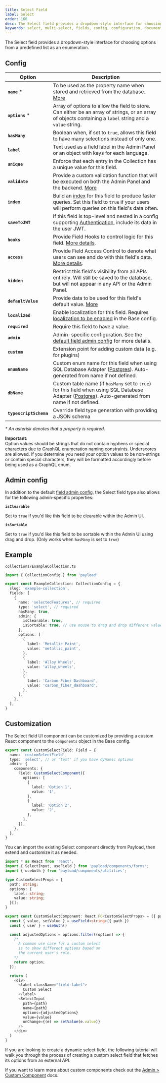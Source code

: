 ```yaml
---
title: Select Field
label: Select
order: 160
desc: The Select field provides a dropdown-style interface for choosing options from a predefined list. Learn how to use Select fields, see examples and options.
keywords: select, multi-select, fields, config, configuration, documentation, Content Management System, cms, headless, javascript, node, react, nextjs
---
```


<Banner>
  The Select field provides a dropdown-style interface for choosing options from a predefined list
  as an enumeration.
</Banner>

<LightDarkImage
  srcLight="https://payloadcms.com/images/docs/fields/select.png"
  srcDark="https://payloadcms.com/images/docs/fields/select-dark.png"
  alt="Shows a Select field in the Payload Admin Panel"
  caption="Admin Panel screenshot of a Select field"
/>

## Config

| Option                 | Description                                                                                                                                                                   |
| ---------------------- | ----------------------------------------------------------------------------------------------------------------------------------------------------------------------------- |
| **`name`** \*          | To be used as the property name when stored and retrieved from the database. [More](/docs/fields/overview#field-names)                                                        |
| **`options`** \*       | Array of options to allow the field to store. Can either be an array of strings, or an array of objects containing a `label` string and a `value` string.                     |
| **`hasMany`**          | Boolean when, if set to `true`, allows this field to have many selections instead of only one.                                                                                |
| **`label`**            | Text used as a field label in the Admin Panel or an object with keys for each language.                                                                                       |
| **`unique`**           | Enforce that each entry in the Collection has a unique value for this field.                                                                                                  |
| **`validate`**         | Provide a custom validation function that will be executed on both the Admin Panel and the backend. [More](/docs/fields/overview#validation)                                  |
| **`index`**            | Build an [index](/docs/database/overview) for this field to produce faster queries. Set this field to `true` if your users will perform queries on this field's data often.   |
| **`saveToJWT`**        | If this field is top-level and nested in a config supporting [Authentication](/docs/authentication/overview), include its data in the user JWT.                                 |
| **`hooks`**            | Provide Field Hooks to control logic for this field. [More details](../hooks/fields).                                                                                                                                                                         |
| **`access`**           | Provide Field Access Control to denote what users can see and do with this field's data. [More details](../access-control/fields).                                                                                                                                                  |
| **`hidden`**           | Restrict this field's visibility from all APIs entirely. Will still be saved to the database, but will not appear in any API or the Admin Panel.                              |
| **`defaultValue`**     | Provide data to be used for this field's default value. [More](/docs/fields/overview#default-values)                                                                          |
| **`localized`**        | Enable localization for this field. Requires [localization to be enabled](/docs/configuration/localization) in the Base config.                                               |
| **`required`**         | Require this field to have a value.                                                                                                                                           |
| **`admin`**            | Admin-specific configuration. See the [default field admin config](/docs/fields/overview#admin-config) for more details.                                                      |
| **`custom`**           | Extension point for adding custom data (e.g. for plugins)                                                                                                                     |
| **`enumName`**         | Custom enum name for this field when using SQL Database Adapter ([Postgres](/docs/database/postgres)). Auto-generated from name if not defined.                               |
| **`dbName`**           | Custom table name (if `hasMany` set to `true`) for this field when using SQL Database Adapter ([Postgres](/docs/database/postgres)). Auto-generated from name if not defined. |
| **`typescriptSchema`** | Override field type generation with providing a JSON schema                                                                                                                   |

_\* An asterisk denotes that a property is required._

<Banner type="warning">
  <strong>Important:</strong>
  <br />
  Option values should be strings that do not contain hyphens or special characters due to GraphQL
  enumeration naming constraints. Underscores are allowed. If you determine you need your option
  values to be non-strings or contain special characters, they will be formatted accordingly before
  being used as a GraphQL enum.
</Banner>

## Admin config

In addition to the default [field admin config](/docs/fields/overview#admin-config), the Select field type also allows for the following admin-specific properties:

**`isClearable`**

Set to `true` if you'd like this field to be clearable within the Admin UI.

**`isSortable`**

Set to `true` if you'd like this field to be sortable within the Admin UI using drag and drop. (Only works when `hasMany` is set to `true`)

## Example

`collections/ExampleCollection.ts`

```ts
import { CollectionConfig } from 'payload'

export const ExampleCollection: CollectionConfig = {
  slug: 'example-collection',
  fields: [
    {
      name: 'selectedFeatures', // required
      type: 'select', // required
      hasMany: true,
      admin: {
        isClearable: true,
        isSortable: true, // use mouse to drag and drop different values, and sort them according to your choice
      },
      options: [
        {
          label: 'Metallic Paint',
          value: 'metallic_paint',
        },
        {
          label: 'Alloy Wheels',
          value: 'alloy_wheels',
        },
        {
          label: 'Carbon Fiber Dashboard',
          value: 'carbon_fiber_dashboard',
        },
      ],
    },
  ],
}
```

## Customization

The Select field UI component can be customized by providing a custom React component to the `components` object in the Base config.

```ts
export const CustomSelectField: Field = {
  name: 'customSelectField',
  type: 'select', // or 'text' if you have dynamic options
  admin: {
    components: {
      Field: CustomSelectComponent({
        options: [
          {
            label: 'Option 1',
            value: '1',
          },
          {
            label: 'Option 2',
            value: '2',
          },
        ],
      }),
    },
  },
}
```

You can import the existing Select component directly from Payload, then extend and customize it as needed.

```ts
import * as React from 'react';
import { SelectInput, useField } from 'payload/components/forms';
import { useAuth } from 'payload/components/utilities';

type CustomSelectProps = {
  path: string;
  options: {
    label: string;
    value: string;
  }[];
}

export const CustomSelectComponent: React.FC<CustomSelectProps> = ({ path, options }) => {
  const { value, setValue } = useField<string>({ path })
  const { user } = useAuth()

  const adjustedOptions = options.filter((option) => {
    /*
      A common use case for a custom select
      is to show different options based on
      the current user's role.
    */
    return option;
  });

  return (
    <div>
      <label className="field-label">
        Custom Select
      </label>
      <SelectInput
        path={path}
        name={path}
        options={adjustedOptions}
        value={value}
        onChange={(e) => setValue(e.value)}
      />
    </div>
  )
}
```

If you are looking to create a dynamic select field, the following tutorial will walk you through the process of creating a custom select field that fetches its options from an external API.

<VideoDrawer
  id="Efn9OxSjA6Y"
  label="How to Create a Custom Select Field"
  drawerTitle="How to Create a Custom Select Field: A Step-by-Step Guide"
/>

If you want to learn more about custom components check out the [Admin > Custom Component](/docs/admin/components#field-component) docs.
